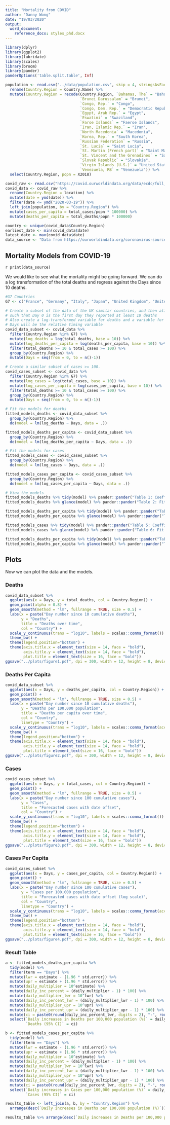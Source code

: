---
title: "Mortality from COVID"
author: "Danny Wong"
date: "19/03/2020"
output:
  word_document:
    reference_docx: styles_phd.docx
---

```{r setup, include=FALSE}
library(dplyr)
library(ggplot2)
library(lubridate)
library(scales)
library(broom)
library(pander)
panderOptions('table.split.table', Inf)

population <- read.csv("../data/population.csv", skip = 4, stringsAsFactors = FALSE) %>%
  rename(Country.Region = Country.Name) %>%
  mutate(Country.Region = recode(Country.Region, `Bahamas, The` = "Bahamas",
                                 `Brunei Darussalam` = "Brunei",
                                 `Congo, Rep.` = "Congo",
                                 `Congo, Dem. Rep.` = "Democratic Republic of Congo",
                                 `Egypt, Arab Rep.` = "Egypt",
                                 `Eswatini` = "Swaziland",
                                 `Faroe Islands` = "Faeroe Islands",
                                 `Iran, Islamic Rep.` = "Iran",
                                 `North Macedonia` = "Macedonia",
                                 `Korea, Rep.` = "South Korea",
                                 `Russian Federation` = "Russia",
                                 `St. Lucia` = "Saint Lucia",
                                 `St. Martin (French part)` = "Saint Martin (French part)",
                                 `St. Vincent and the Grenadines` = "Saint Vincent and the Grenadines",
                                 `Slovak Republic` = "Slovakia",
                                 `Virgin Islands (U.S.)` = "United States Virgin Islands",
                                 `Venezuela, RB` = "Venezuela")) %>%
  select(Country.Region, popn = X2018)

covid_raw <- read.csv("https://covid.ourworldindata.org/data/ecdc/full_data.csv", stringsAsFactors = FALSE)
covid_data <- covid_raw %>%
  rename(Country.Region = location) %>%
  mutate(date = ymd(date)) %>%
  filter(date <= ymd("2020-03-19")) %>%
  left_join(population, by = "Country.Region") %>%
  mutate(cases_per_capita = total_cases/popn * 100000) %>%
  mutate(deaths_per_capita = total_deaths/popn * 100000)

country <- unique(covid_data$Country.Region)
earliest_date <- min(covid_data$date)
latest_date <- max(covid_data$date)
data_source <- "Data from https://ourworldindata.org/coronavirus-source-data"
```

## Mortality Models from COVID-19

`r print(data_source)`

We would like to see what the mortality might be going forward. We can do a log transformation of the total deaths and regress against the Days since 10 deaths.

```{r echo=FALSE}
#G7 Countries
G7 <- c("France", "Germany", "Italy", "Japan", "United Kingdom", "United States", "Canada")

# Create a subset of the data of the UK similar countries, and then align their dates, 
# such that Day 0 is the first day they reported at least 10 deaths
# Also create a log-transformed variable for deaths and a variable for Days since 10 deaths
# Days will be the relative timing variable
covid_data_subset <- covid_data %>% 
  filter(Country.Region %in% G7) %>%
  mutate(log_deaths = log(total_deaths, base = 10)) %>%
  mutate(log_deaths_per_capita = log(deaths_per_capita, base = 10)) %>%
  filter(total_deaths >= 10 & total_cases >= 100) %>%
  group_by(Country.Region) %>% 
  mutate(Days = seq(from = 0, to = n()-1))

# Create a similar subset of cases >= 100.
covid_cases_subset <- covid_data %>% 
  filter(Country.Region %in% G7) %>%
  mutate(log_cases = log(total_cases, base = 10)) %>%
  mutate(log_cases_per_capita = log(cases_per_capita, base = 10)) %>%
  filter(total_deaths >= 10 & total_cases >= 100) %>%
  group_by(Country.Region) %>% 
  mutate(Days = seq(from = 0, to = n()-1))

# Fit the models for deaths
fitted_models_deaths <- covid_data_subset %>% 
  group_by(Country.Region) %>% 
  do(model = lm(log_deaths ~ Days, data = .))

fitted_models_deaths_per_capita <- covid_data_subset %>% 
  group_by(Country.Region) %>% 
  do(model = lm(log_deaths_per_capita ~ Days, data = .))

# Fit the models for cases
fitted_models_cases <- covid_cases_subset %>% 
  group_by(Country.Region) %>% 
  do(model = lm(log_cases ~ Days, data = .))

fitted_models_cases_per_capita <- covid_cases_subset %>% 
  group_by(Country.Region) %>% 
  do(model = lm(log_cases_per_capita ~ Days, data = .))

# View the models
fitted_models_deaths %>% tidy(model) %>% pander::pander("Table 1: Coefficients of linear regression models for log(DEATHS) against DAYS since 10 deaths.")
fitted_models_deaths %>% glance(model) %>% pander::pander("Table 2: Fit statistics of linear regression models for log(DEATHS) against DAYS since 10 deaths.")

fitted_models_deaths_per_capita %>% tidy(model) %>% pander::pander("Table 3: Coefficients of linear regression models for log(DEATHS_PER_CAPITA) against Days since 10 deaths.")
fitted_models_deaths_per_capita %>% glance(model) %>% pander::pander("Table 4: Fit statistics of linear regression models for log(DEATHS) against DAYS since 10 deaths.")

fitted_models_cases %>% tidy(model) %>% pander::pander("Table 5: Coefficients of linear regression models for log(CASES) against DAYS since 100 cases.")
fitted_models_cases %>% glance(model) %>% pander::pander("Table 6: Fit statistics of linear regression models for log(CASES) against DAYS since 100 cases.")

fitted_models_deaths_per_capita %>% tidy(model) %>% pander::pander("Table 7: Coefficients of linear regression models for log(CASES_PER_CAPITA) against DAYS since 100 cases.")
fitted_models_deaths_per_capita %>% glance(model) %>% pander::pander("Table 8: Fit statistics of linear regression models for log(CASES) against DAYS since 100 cases.")
```

## Plots

Now we can plot the data and the models.

### Deaths

```{r plot_deaths, echo=FALSE, message=FALSE, warning=FALSE, dpi=300, height=8, width=12}
covid_data_subset %>%
  ggplot(aes(x = Days, y = total_deaths, col = Country.Region)) + 
  geom_point(alpha = 0.8) +
  geom_smooth(method = "lm", fullrange = TRUE, size = 0.5) +
  labs(x = paste("Day number since 10 cumulative deaths"), 
       y = "Deaths",
       title = "Deaths over time",
       col = "Country") +
  scale_y_continuous(trans = "log10", labels = scales::comma_format()) +
  theme_bw() +
  theme(legend.position="bottom") +
  theme(axis.title.x = element_text(size = 14, face = "bold"),
        axis.title.y = element_text(size = 14, face = "bold"),
        plot.title = element_text(size = 16, face = "bold"))
ggsave("../plots/figure1.pdf", dpi = 300, width = 12, height = 8, device = cairo_pdf)
```

### Deaths Per Capita

```{r plot_deaths_per_capita, echo=FALSE, message=FALSE, warning=FALSE, dpi=300, height=8, width=12}
covid_data_subset %>%
  ggplot(aes(x = Days, y = deaths_per_capita, col = Country.Region)) + 
  geom_point() +
  geom_smooth(method = "lm", fullrange = TRUE, size = 0.5) +
  labs(x = paste("Day number since 10 cumulative deaths"), 
       y = "Deaths per 100,000 population",
       title = "Deaths per capita over time",
       col = "Country",
       linetype = "Country") +
  scale_y_continuous(trans = "log10", labels = scales::comma_format(accuracy = 0.01)) +
  theme_bw() +
  theme(legend.position="bottom") +
  theme(axis.title.x = element_text(size = 14, face = "bold"),
        axis.title.y = element_text(size = 14, face = "bold"),
        plot.title = element_text(size = 16, face = "bold"))
ggsave("../plots/figure2.pdf", dpi = 300, width = 12, height = 8, device = cairo_pdf)
```

### Cases

```{r plot_cases, echo=FALSE, message=FALSE, warning=FALSE, dpi=300, height=8, width=12}
covid_cases_subset %>%
  ggplot(aes(x = Days, y = total_cases, col = Country.Region)) + 
  geom_point() +
  geom_smooth(method = "lm", fullrange = TRUE, size = 0.5) +
  labs(x = paste("Day number since 100 cumulative cases"), 
       y = "Cases",
       title = "Forecasted cases with date offset",
       col = "Country") +
  scale_y_continuous(trans = "log10", labels = scales::comma_format()) +
  theme_bw() +
  theme(legend.position="bottom") +
  theme(axis.title.x = element_text(size = 14, face = "bold"),
        axis.title.y = element_text(size = 14, face = "bold"),
        plot.title = element_text(size = 16, face = "bold"))
ggsave("../plots/figure3.pdf", dpi = 300, width = 12, height = 8, device = cairo_pdf)
```

### Cases Per Capita

```{r plot_cases_per_capita, echo=FALSE, message=FALSE, warning=FALSE, dpi=300, height=8, width=12}
covid_cases_subset %>%
  ggplot(aes(x = Days, y = cases_per_capita, col = Country.Region)) + 
  geom_point() +
  geom_smooth(method = "lm", fullrange = TRUE, size = 0.5) +
  labs(x = paste("Day number since 100 cumulative cases"), 
       y = "Cases per 100,000 population",
       title = "Forecasted cases with date offset (log scale)",
       col = "Country",
       linetype = "Country") +
  scale_y_continuous(trans = "log10", labels = scales::comma_format(accuracy = 0.01)) +
  theme_bw() +
  theme(legend.position="bottom") +
  theme(axis.title.x = element_text(size = 14, face = "bold"),
        axis.title.y = element_text(size = 14, face = "bold"),
        plot.title = element_text(size = 16, face = "bold"))
ggsave("../plots/figure4.pdf", dpi = 300, width = 12, height = 8, device = cairo_pdf)
```

### Result Table

```{r echo=FALSE, message=FALSE, warning=FALSE}
a <- fitted_models_deaths_per_capita %>% 
  tidy(model) %>% 
  filter(term == "Days") %>%
  mutate(lwr = estimate - (1.96 * std.error)) %>%
  mutate(upr = estimate + (1.96 * std.error)) %>%
  mutate(daily_multiplier = 10^estimate) %>%
  mutate(daily_inc_percent = (daily_multiplier - 1) * 100) %>%
  mutate(daily_multiplier_lwr = 10^lwr) %>%
  mutate(daily_inc_percent_lwr = (daily_multiplier_lwr - 1) * 100) %>%
  mutate(daily_multiplier_upr = 10^upr) %>%
  mutate(daily_inc_percent_upr = (daily_multiplier_upr - 1) * 100) %>%
  mutate(ci = paste0(round(daily_inc_percent_lwr, digits = 2), "-", round(daily_inc_percent_upr, digits = 2))) %>%
  select(`Daily increases in Deaths per 100,000 population (%)` = daily_inc_percent,
         `Deaths (95% CI)` = ci)

b <- fitted_models_cases_per_capita %>% 
  tidy(model) %>% 
  filter(term == "Days") %>% 
  mutate(lwr = estimate - (1.96 * std.error)) %>%
  mutate(upr = estimate + (1.96 * std.error)) %>%
  mutate(daily_multiplier = 10^estimate) %>%
  mutate(daily_inc_percent = (daily_multiplier - 1) * 100) %>%
  mutate(daily_multiplier_lwr = 10^lwr) %>%
  mutate(daily_inc_percent_lwr = (daily_multiplier_lwr - 1) * 100) %>%
  mutate(daily_multiplier_upr = 10^upr) %>%
  mutate(daily_inc_percent_upr = (daily_multiplier_upr - 1) * 100) %>%
  mutate(ci = paste0(round(daily_inc_percent_lwr, digits = 2), "-", round(daily_inc_percent_upr, digits = 2))) %>%
  select(`Daily increases in Cases per 100,000 population (%)` = daily_inc_percent,
         `Cases (95% CI)` = ci)

results_table <- left_join(a, b, by = "Country.Region") %>%
  arrange(desc(`Daily increases in Deaths per 100,000 population (%)`))

results_table %>% arrange(desc(`Daily increases in Deaths per 100,000 population (%)`))%>% pander::pander(paste0("Results Table 1: Daily rate of increase of deaths and cases per capita for each country analysed. The United Kingdom shows a daily rate of increase in the number of deaths per 100,000 population of ", (results_table %>% filter(Country.Region == "United Kingdom") %>% pull(`Daily increases in Deaths per 100,000 population (%)`)), "%, based on our model."))
```
